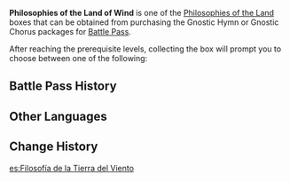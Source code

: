 {{Item Infobox
|id           = 116005
|type         = Bundles
|image        = Item Philosophies of the Land.png
|rarity       = 4
|description  = You reached an epiphany during your travels in Mondstadt, the Land of Wind. The collection of items within can be used to upgrade your Talents.
After using this item, you may select one of the following rewards:
*[[Philosophies of Freedom]]
*[[Philosophies of Resistance]]
*[[Philosophies of Ballad]]
|source1      = [[Battle Pass]] Lv. 45 ([[Gnostic Hymn]])
}}
'''Philosophies of the Land of Wind''' is one of the [[Philosophies of the Land]] boxes that can be obtained from purchasing the Gnostic Hymn or Gnostic Chorus packages for [[Battle Pass]].

{{See also|Guidance of the Land of Wind}}
After reaching the prerequisite levels, collecting the box will prompt you to choose between one of the following:
{{Card|Philosophies of Freedom|5|rarity=4}}
{{Card|Philosophies of Resistance|5|rarity=4}}
{{Card|Philosophies of Ballad|5|rarity=4}}

==Battle Pass History==
{{Gnostic Hymn Reward List}}{{Sojourner's Battle Pass Reward List}}
==Other Languages==
{{Other Languages
|en      = Philosophies of the Land of Wind
|zhs     = 风土的哲学
|zhs_rm  = Fēng Tǔ de Zhéxué
|zht     = 風土的哲學
|zht_rm  = Fēng Tǔ de Zhéxué
|zh_tl   = Philosophies of the Land of Wind
|ja      = 風土の哲学
|ja_rm   = Fuudo no Tetsugaku
|ja_tl   = Philosophies of the Climate
|ko      = 풍토의 철학
|ko_rm   = Pungto-ui Cheolhak
|ko_tl   = Philosophies of the Land of Wind
|es      = Filosofía de la Tierra del Viento
|es_tl   = Philosophy of the Land of Wind
|fr      = Philosophie de la Terre venteuse
|fr_tl   = Philosophy of the Windy Land
|ru      = Философия царства ветров
|ru_tl   = 
|th      = Philosophies of the Land of Wind
|vi      = Triết Lý Truyền Thống
|vi_tl   = 
|de      = Philosophie des Reiches des Windes
|de_tl   = Philosophy of the Realm of Wind
|id      = Philosophies of the Land of Wind
|pt      = Filosofias da Terra do vento
|pt_tl   = Philosophies of the Land of Wind
}}

==Change History==
{{Change History|1.0}}
[[es:Filosofía de la Tierra del Viento]]